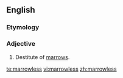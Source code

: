 ==English==

===Etymology===
{{suffix|marrow|less|lang=en}}

===Adjective===
{{en-adj}}

# Destitute of [[marrow]]s.

[[te:marrowless]]
[[vi:marrowless]]
[[zh:marrowless]]